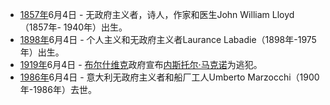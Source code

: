 * [[1857年|1857年]]6月4日 - 无政府主义者，诗人，作家和医生John William Lloyd（1857年- 1940年）出生。
* [[1898年|1898年]]6月4日 - 个人主义和无政府主义者Laurance Labadie（1898年-1975年）出生。
* [[1919年|1919年]]6月4日 - [[布尔什维克|布尔什维克]]政府宣布[[内斯托尔·马克诺|内斯托尔·马克诺]]为逃犯。
* [[1986年|1986年]]6月4日 - 意大利无政府主义者和船厂工人Umberto Marzocchi（1900年-1986年）去世。